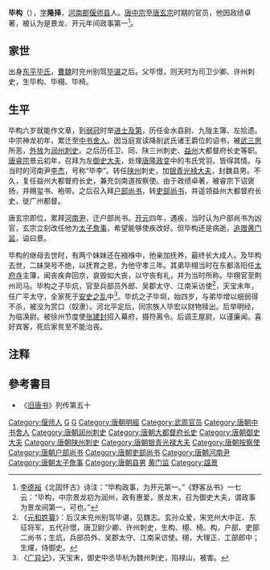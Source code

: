 '''毕构'''（{{bd|7世纪|?|716年||}}），[[表字|字]]'''隆择'''，[[河南郡|河南郡]][[偃师县|偃师县]]人。[[唐中宗|唐中宗]]至[[唐玄宗|唐玄宗]]时期的官员，他因政绩卓著，被认为是景龙、开元年间政事第一<ref>[[李德裕|李德裕]]《北固怀古》诗注：“毕构政事，为开元第一。”《野客丛书》一七云：“毕构，中宗景龙初为润州，政有惠爱，景龙末，召为御史大夫，谓政事为景龙间第一，可也。”</ref>。

==家世==
出身[[东平毕氏|东平毕氏]]，[[曹魏|曹魏]]时兖州别驾[[毕谌|毕谌]]之后。父毕憬，则天时为司卫少卿、许州刺史，生毕构、毕栩、毕椅。

==生平==
毕构六岁就能作文章，到[[弱冠|弱冠]]时举[[进士及第|进士及第]]，历任金水县尉、九陇主簿、左拾遗。中宗神龙初年，累迁至[[中书舍人|中书舍人]]。因当庭宣读降削武氏诸王爵位的诏书，被[[武三思|武三思]]所恶，[[外放|外放]]为[[润州_(隋朝)|润州]][[刺史|刺史]]。之后历任卫、同、陕三州刺史、[[益州|益州]]大都督府长史等职。[[唐睿宗|唐睿宗]]景云初年，召拜为左[[御史大夫|御史大夫]]，处理[[唐隆政变|唐隆政变]]中的韦氏党羽，皆得其情。与当时的河南尹[[李杰_(武威县子)|李杰]]，号称“毕李”。转任[[陕州|陕州]]刺史，加[[银青光禄大夫|银青光禄大夫]]，封魏县男。不久，复任益州大都督府长史，兼充剑南道按察使。由于政绩卓著，被睿宗下诏褒扬，并赐玺书、袍带。之后召入拜[[户部尚书|户部尚书]]，转[[吏部尚书|吏部尚书]]，并遥领益州大都督府长史，徙广州都督。

唐玄宗即位，累拜[[河南尹|河南尹]]，迁户部尚书。[[开元|开元]]四年，遇疾，当时认为户部尚书为凶官，玄宗立刻改任他为[[太子詹事|太子詹事]]，希望能够使疾改好。但毕构还是病逝，[[追赠|追赠]][[黄门监|黄门监]]，谥曰景。

毕构的继母去世时，有两个妹妹还在襁褓中，他亲加抚养，最终长大成人。及毕构去世，二妹哭号不绝，以抚育之恩，为他守孝三年。其弟毕栩当时在东都洛阳任[[太府寺|太府寺]]主簿，闻丧疾奔回京，哀毁如大丧，以守丧有礼，并为当时所称。毕栩官至荆州司马。毕构之子毕炕，官至兵部员外郎、吴郡太守、江南采访使<ref>《[[元和姓纂|元和姓纂]]》：后汉末兖州别驾毕谌，见魏志。玄孙众爱，宋兖州大中正、东征将军。五代孙憬，唐卫尉少卿、许州刺史，生构、栩、椅。构，户部、吏部二尚书；生炕，兵部员外、吴郡太守、江南采访使。栩，大理正、工部郎中；生燿，侍御史。</ref>，天宝末年，任广平太守，全家死于[[安史之乱|安史之乱]]中<ref>《[[广异记|广异记]]》，天宝末，御史中丞毕杭为魏州刺史，陷禄山，被害。</ref>。毕炕之子毕坰，始四岁，与弟毕增以细弱得不杀，被没为赏口（奴隶）。河北平定后，同宗族人毕宏以财物赎出。后举明经，为临涣尉。被徐州节度使[[张建封|张建封]]招入幕府，摄符离令。后调王屋尉，以谨廉闻。喜好宾客，死后家贫至不能治丧。

== 注释 ==

{{Reflist|2}}

==參考書目==
* 《[[旧唐书|旧唐书]]》列传第五十

{{DEFAULTSORT:B}}
[[Category:偃师人|Category:偃师人]]
[[Category:畢姓|G]]
[[Category:东平毕氏|G]]
[[Category:唐朝明經|Category:唐朝明經]]
[[Category:武周官员|Category:武周官员]]
[[Category:唐朝中书舍人|Category:唐朝中书舍人]]
[[Category:唐朝润州刺史|Category:唐朝润州刺史]]
[[Category:唐朝大都督府长史|Category:唐朝大都督府长史]]
[[Category:唐朝御史大夫|Category:唐朝御史大夫]]
[[Category:唐朝陕州刺史|Category:唐朝陕州刺史]]
[[Category:唐朝银青光禄大夫|Category:唐朝银青光禄大夫]]
[[Category:唐朝按察使|Category:唐朝按察使]]
[[Category:唐朝户部尚书|Category:唐朝户部尚书]]
[[Category:唐朝吏部尚书|Category:唐朝吏部尚书]]
[[Category:唐朝河南尹|Category:唐朝河南尹]]
[[Category:唐朝太子詹事|Category:唐朝太子詹事]]
[[Category:唐朝县男|Category:唐朝县男]]
[[Category:唐朝追赠侍中|黄门监]]
[[Category:諡景|Category:諡景]]